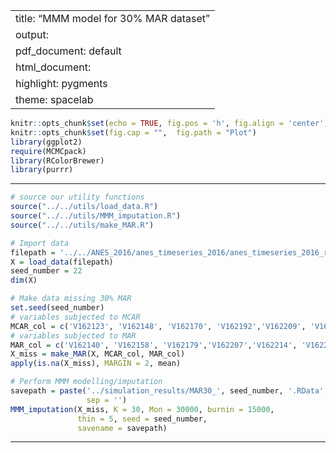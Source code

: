 
---
title: "MMM model for 30% MAR dataset"
output:
  pdf_document: default
  html_document:
    highlight: pygments
    theme: spacelab
---

```r
knitr::opts_chunk$set(echo = TRUE, fig.pos = 'h', fig.align = 'center')
knitr::opts_chunk$set(fig.cap = "",  fig.path = "Plot")
library(ggplot2)
require(MCMCpack)
library(RColorBrewer)
library(purrr)
```

* * *

```r
# source our utility functions
source("../../utils/load_data.R")
source("../../utils/MMM_imputation.R")
source("../../utils/make_MAR.R")
```

```r
# Import data
filepath = '../../ANES_2016/anes_timeseries_2016/anes_timeseries_2016_rawdata.txt'
X = load_data(filepath)
seed_number = 22
dim(X)
```

```r
# Make data missing 30% MAR
set.seed(seed_number)
# variables subjected to MCAR
MCAR_col = c('V162123', 'V162148', 'V162170', 'V162192','V162209', 'V162246')
# variables subjected to MAR
MAR_col = c('V162140', 'V162158', 'V162179','V162207','V162214', 'V162269')
X_miss = make_MAR(X, MCAR_col, MAR_col)
apply(is.na(X_miss), MARGIN = 2, mean)
```

```r
# Perform MMM modelling/imputation
savepath = paste('../simulation_results/MAR30_', seed_number, '.RData', 
                 sep = '')
MMM_imputation(X_miss, K = 30, Mon = 30000, burnin = 15000, 
               thin = 5, seed = seed_number, 
               savename = savepath)
```

* * *



